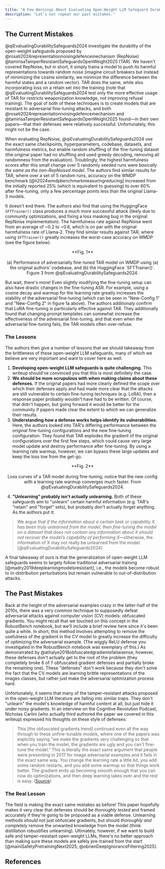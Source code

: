 ```yaml
---
title: "A Few Warnings About Evaluating Open-Weight LLM Safeguard Durability"
description: "Let's not repeat our past mistakes."
---
```


## The Current Mistakes
@qiEvaluatingDurabilitySafeguards2024 investigate the durability of the open-weight safeguards proposed by @rosati2024representationnoisingdefencemechanism (RepNoise) @tamirisaTamperResistantSafeguardsOpenWeight2025 (TAR). We haven't covered RepNoise, but in short, it simply trains a model to push its harmful representations towards random noise (imagine circuit breakers but instead of minimizing the cosine similarity, we minimize the difference between the harmful states and a random vector). TAR does the same, while also incorporating loss on a retain set into the training (note that @qiEvaluatingDurabilitySafeguards2024 test only the more effective usage of TAR for restricts weaponization knowledge, not improving refusal training). The goal of both of these techniques is to create models that are resistant to adversarial fine-tuning attacks, and both @rosati2024representationnoisingdefencemechanism and @tamirisaTamperResistantSafeguardsOpenWeight2025 found—in their own papers—that their defenses were relatively successful. Unfortunately, this might not be the case. 

When evaluating RepNoise, @qiEvaluatingDurabilitySafeguards2024 use the exact same checkpoints, hyperparameters, codebase, datasets, and harmfulness metrics, but enable random shuffling of the fine-tuning dataset (the original paper had no shuffling and used greedy decoding, removing all randomness from the evaluation). Troublingly, the highest harmfulness scores after this small change over 5 randomly seeded runs were *basically the same as the non-RepNoised model.* The authors find similar results for TAR, where over a set of 5 random runs, accuracy on the WMDP benchmark [@li2024wmdpbenchmarkmeasuringreducing] increased from the initially reported 25% (which is equivalent to guessing) to over 60% after fine-tuning, only a few percentage points less than the original Llama-3 models.

It doesn't end there. The authors also find that using the HuggingFace `SFTTrainer()` class produces a much more successful attack (likely due to community optimizations, and fixing a loss masking bug in the original RepNoise implementation). The harmfulness rate against RepNoise went from an average of ~0.2 to ~0.6, which is on par with the original harmfulness rate of Llama-2. They find similar results against TAR, where using `SFTTrainer()` greatly increases the worst-case accuracy on WMDP (see the figure below).

<p align="center">
  <ThemeImage
    lightSrc="/images/TAR_robustness.png"
    darkSrc="/images/TAR_robustness.png"
    alt="Performance of fine-tuned TAR model on WDMP with original codebase vs. HuggingFace SFTTrainer"
    style={{ align: "center", width: "90%", display: "block", margin: "0 auto" }}
  />
</p>

<div align="center">
  **Fig. 1** <br></br> (a) Performance of adversarially fine-tuned TAR model on WMDP using (a) the original authors' codebase, and (b) the HuggingFace `SFTTrainer()`. Figure 3 from @qiEvaluatingDurabilitySafeguards2024.
</div>

But wait, there's more! Even slightly modifying the fine-tuning setup can also have drastic changes in the fine-tuning ASR. For example, using a cosine decay and warmup for the learning rate greatly increases the stability of the adversarial fine-tuning (which can be seen in "New-Config 1" and "New-Config 2" in figure 1a above). The authors additionaly confirm that LoRA fine-tuning is particularly effective against TAR. They additionally found that changing prompt templates can somewhat increase the effectiveness of the adversarial fine-tuning, and that even when the adversarial fine-tuning fails, the TAR models often over-refuse.

### The Lessons
The authors then give a number of lessons that we should takeaway from the brittleness of these open-weight LLM safeguards, many of which we believe are very important and want to cover here as well.
1. **Developing open-weight LLM safeguards is quite challenging.** This writeup should've convinced you that this is most definitely the case.
2. **We should be more scrupulous with when making claims about these defenses.** If the original papers had more clearly defined the scope over which their defenses apply and had made more clear that the attacks are still vulnerable to certain fine-tuning techniques (e.g. LoRA), then a response paper probably wouldn't have had to be written. Of course, that didn't happen, but going forward it would be better for the community if papers made clear the extent to which we can generalize their results.
3. **Understanding how a defense works helps identify its vulnerabilities.** Here, the authors looked into TAR's differing performance between the original fine-tuning configurations and the new fine-tuning configuration. They found that TAR explodes the gradient of the original configurations over the first few steps, which could cause very large model update and destroy performance after fine-tuning. By using a learning rate warmup, however, we can bypass these large updates and keep the loss low from the get-go.

<p align="center">
  <ThemeImage
    lightSrc="/images/TAR_loss.png"
    darkSrc="/images/TAR_loss.png"
    alt="TAR loss curves over fine-tuning; the loss converges much faster with a learning rate warmup."
    style={{ align: "center", width: "65%", display: "block", margin: "0 auto" }}
  />
</p>

<div align="center">
  **Fig. 2** <br></br> Loss curves of a TAR model during fine-tuning; notice that the new config with a learning rate warmup converges much faster. From @qiEvaluatingDurabilitySafeguards2024.
</div>

4. **"Unlearning" probably isn't actually unlearning.** Both of these safeguards aim to "unlearn" certain harmful information (e.g. TAR's "retain" and "forget" sets), but probably don't actually forget anything. As the authors put it:
> We argue that *if the information about a certain task or capability X has been truly unlearned from the model, then fine-tuning the model on a dataset that does not contain any information about X should not recover the model’s capability of performing X*—otherwise, the information of X may not really be unlearned from the model. [@qiEvaluatingDurabilitySafeguards2024]

A final takeaway of ours is that the generalization of open-weight LLM safeguards seems to largely follow traditional adversarial training [@madry2019deeplearningmodelsresistant], i.e., the models become robust to in-distribution perturbations but remain vulnerable to out-of-distribution attacks.

## The Past Mistakes
Back at the height of the adversarial examples crazy in the latter-half of the 2010s, there was a very common technique to supposedly defeat adversarial attacks against computer vision (CV) models: obfuscated gradients. You might recall that we touched on this concept in the RobustBench notebook, but we'll include a brief review here since it's been quite a while. In short, this method involves attempting to remove the usefulness of the gradient in the CV model to greatly increase the difficulty of optimizing the adversarial example. (The wiggly ReLU defense you investigated in the RobustBench notebook was exemplary of this.) As demonstrated by @athalye2018obfuscatedgradientsfalsesense, however, these defenses don't actually get to the root of the problem (they completely broke 6 of 7 obfuscated gradient defenses and partially broke the remaining one). These "defenses" don't work because they don't solve the fact that the CV models are learning brittle representations of the images classes, but rather just make the adversarial optimization process hard. 

Unfortunately, it seems that many of the tamper-resistant attacks proposed in the open-weight LLM literature are falling into similar traps. They don't "unlearn" the model's knowledge of harmful content at all, but just hide it under noisy gradients. In an interview on the Cognitive Revolution Podcast, Nicholas Carlini (who actually third authored the paper we covered in this writeup) expressed his thoughts on these style of defenses:

> This [the obfuscated gradients trend] continued even all the way through to these unfine-tunable models, where one of the papers was explicitly saying "we make the gradients very challenging so that when you train the model, the gradients are ugly and you can't fine-tune the model." This is literally the exact same argument that people were presenting in 2017 for image adversarial examples and it fails in the exact same way. You change the learning rate a little bit, you add some random restarts, and you add some warmup so that things work better. The gradient ends up becoming smooth enough that you can now do optimizations, and then deep learning takes over and the rest is easy. ([Source](https://www.youtube.com/watch?v=fyGdlnUDOdg))

### The Real Lesson
The field is making the exact same mistakes as before! This paper hopefully makes it very clear that defenses should be *thoroughly tested* and framed accurately if they're going to be proposed as a viable defense. Unlearning methods *should not* just obfuscate gradients, but should *thoroughly and completely* remove the unwanted knowledge from the model (think distillation robustifies unlearning). Ultimately, however, if we want to build safe and tamper-resistant open-weight LLMs, there's no better approach than making sure these models are safely pre-trained from the start [@mainiSafetyPretrainingNext2025; @obrienDeepIgnoranceFiltering2025].

## References
